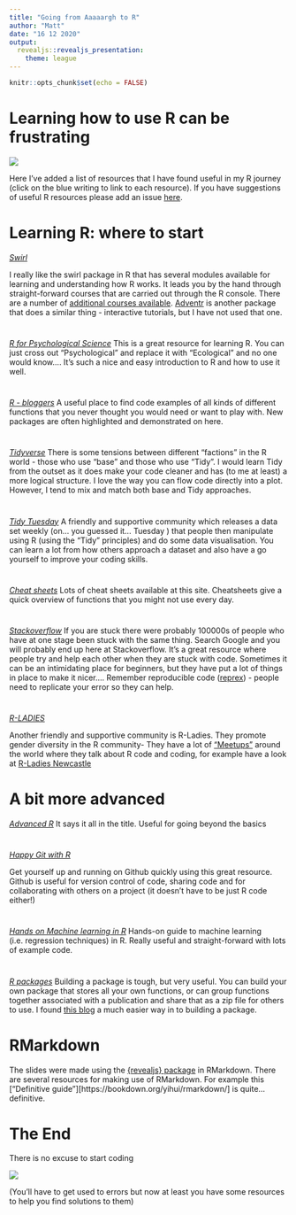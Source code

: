 ```yaml
---
title: "Going from Aaaaargh to R"
author: "Matt"
date: "16 12 2020"
output: 
  revealjs::revealjs_presentation:
    theme: league
---
```


```r
knitr::opts_chunk$set(echo = FALSE)
```

# Learning how to use R can be frustrating

![](https://media.giphy.com/media/9sSrddsom3yb6/giphy.gif)

Here I've added a list of resources that I have found useful in my R journey (click on the blue writing to link to each resource). If you have suggestions of useful R resources please add an issue [here](https://github.com/DrMattG/R_Resources/issues). 

# Learning R: where to start 

*[Swirl](https://swirlstats.com/)*

I really like the swirl package in R that has several modules available for learning and understanding how R works. It leads you by the hand through straight-forward courses that are carried out through the R console. There are a number of [additional courses available](https://github.com/swirldev/swirl_courses#swirl-courses). [Adventr](http://milton-the-cat.rocks/home/adventr.html) is another package that does a similar thing - interactive tutorials, but I have not used that one.

# 

*[R for Psychological Science](https://psyr.org/)*
This is a great resource for learning R. You can just cross out "Psychological" and replace it with "Ecological" and no one would know.... It's such a nice and easy introduction to R and how to use it well. 

#

*[R - bloggers](https://www.r-bloggers.com/)*
A useful place to find code examples of all kinds of different functions that you never thought you would need or want to play with. New packages are often highlighted and demonstrated on here.

#
*[Tidyverse](https://www.tidyverse.org/)*
There is some tensions between different "factions" in the R world - those who use "base" and those who use "Tidy". I would learn Tidy from the outset as it does make your code cleaner and has (to me at least) a more logical structure. I love the way you can flow code directly into a plot. However, I tend to mix and match both base and Tidy approaches. 

#

*[Tidy Tuesday](https://github.com/rfordatascience/tidytuesday)*
A friendly and supportive community which releases a data set weekly (on... you guessed it... Tuesday ) that people then manipulate using R (using the "Tidy" principles) and do some data visualisation. You can learn a lot from how others approach a dataset and also have a go yourself to improve your coding skills. 

#
*[Cheat sheets](https://rstudio.com/resources/cheatsheets/)*
Lots of cheat sheets available at this site. Cheatsheets give a quick overview of functions that you might not use every day. 

# 
*[Stackoverflow](https://stackoverflow.com/)*
If you are stuck there were probably 100000s of people who have at one stage been stuck with the same thing. Search Google and you will probably end up here at Stackoverflow. It's a great resource where people try and help each other when they are stuck with code. Sometimes it can be an intimidating place for beginners, but they have put a lot of things in place to make it nicer.... Remember reproducible code ([reprex](https://github.com/tidyverse/reprex)) - people need to replicate your error so they can help. 

#
*[R-LADIES](https://rladies.org/)*

Another friendly and supportive community is R-Ladies. They promote gender diversity in the R community- They have a lot of ["Meetups"](https://rladies.org/directory/) around the world where they talk about R code and coding, for example have a look at [R-Ladies Newcastle](https://twitter.com/rladiesncl?lang=en)


# A bit more advanced

*[Advanced R](https://adv-r.hadley.nz/)*
It says it all in the title. Useful for going beyond the basics 

#

*[Happy Git with R](https://happygitwithr.com/)*

Get yourself up and running on Github quickly using this great resource. Github is useful for version control of code, sharing code and for collaborating with others on a project (it doesn't have to be just R code either!)

#
*[Hands on Machine learning in R](https://bradleyboehmke.github.io/HOML/)*
Hands-on guide to machine learning (i.e. regression techniques) in R. Really useful and straight-forward with lots of example code.

#
*[R packages](http://r-pkgs.had.co.nz/description.html)*
Building a package is tough, but very useful. You can build your own package that stores all your own functions, or can group functions together associated with a publication and share that as a zip file for others to use. I found [this blog](https://hilaryparker.com/2014/04/29/writing-an-r-package-from-scratch/) a much easier way in to building a package.


# RMarkdown 
The slides were made using the [{revealjs} package](https://github.com/rstudio/revealjs) in RMarkdown. There are several resources for making use of RMarkdown. For example this ["Definitive guide"][https://bookdown.org/yihui/rmarkdown/] is quite...definitive. 

# The End

There is no excuse to start coding

![](https://media.giphy.com/media/3osxY9kuM2NGUfvThe/giphy.gif)

(You'll have to get used to errors but now at least you have some resources to help you find solutions to them)

